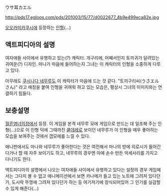 ウサ耳カエル

http://pds17.egloos.com/pds/201003/15/77/d0022677_4b9e499eca82e.jpg

[[오오카미카쿠시]]에 등장하는 [[인형]](...)


== 액트피디아의 설명 ==

여자애들 사이에서 유행하고 있는(?) 캐릭터.
개구리에, 어째서인지 토끼귀가 달려있는 귀여운(?) 디자인.
마나가 마음에 들어하는지 그녀는 이 캐릭터의 인형을 소중하게 다루고 있다.

아무래도 [[쿠시나다 네무루]]도 이 캐릭터가 마음에 드는 것 같다.
"토끼구리씨(うさエルさん)" 라고 애칭을 붙여 인형을 귀여워 하고 있는 모습은, 평상시 그녀의 이미지와는 연결하기 힘들다.


== 보충설명 ==

[[월흔염녀의장]]에서 등장. 
이 게임을 본격 네무루 모에 게임으로 만드는 데 일조해 주는 인형(...)으로 이 인형 덕에 그때까진 [[쿨데레]]로 보이던 네무루가 이 인형을 매우 좋아하는 모습을 보여주는 것에서 갭모에를 느낄 수 있다.

애니판에서도 마나와 네무루가 좋아한다는 것은 여전해서 마나의 방에 히로시가 들어간다거나 할 때 자주 보이기도 하고, 네무루의 경우엔 아예 손수 만든 악세사리를 가지고 다니기도 한다.

액트피디아의 설명에서 나오는 여자애들 사이에서 유행하고 있다는 설정의 경우 게임에서는 그다지 볼 수 없고 애니메이션에서 보면 카나메가 들고 있는 노트에 그려져 있다던가, 도시락 뚜껑에 그려져 있다던가 하는 등 여기저기에 장식되어있어 그 인기를 실감할 수 있게 해준다(...)
